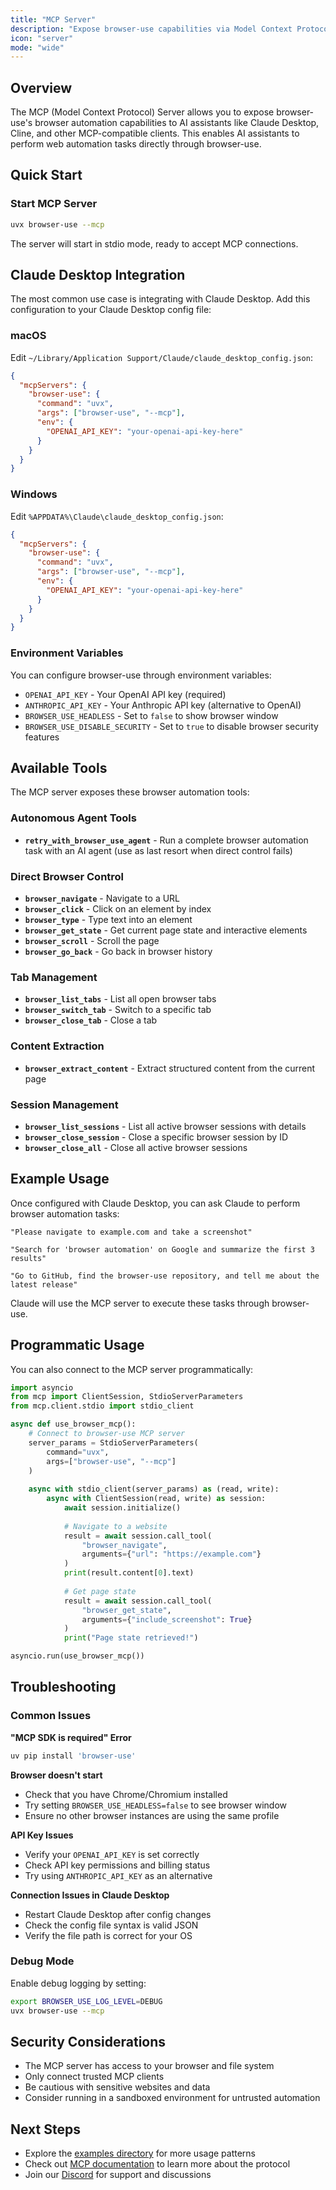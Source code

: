 ```yaml
---
title: "MCP Server"
description: "Expose browser-use capabilities via Model Context Protocol for AI assistants like Claude Desktop"
icon: "server"
mode: "wide"
---
```


## Overview

The MCP (Model Context Protocol) Server allows you to expose browser-use's browser automation capabilities to AI assistants like Claude Desktop, Cline, and other MCP-compatible clients. This enables AI assistants to perform web automation tasks directly through browser-use.

## Quick Start

### Start MCP Server

```bash
uvx browser-use --mcp
```

The server will start in stdio mode, ready to accept MCP connections.

## Claude Desktop Integration

The most common use case is integrating with Claude Desktop. Add this configuration to your Claude Desktop config file:

### macOS
Edit `~/Library/Application Support/Claude/claude_desktop_config.json`:

```json
{
  "mcpServers": {
    "browser-use": {
      "command": "uvx",
      "args": ["browser-use", "--mcp"],
      "env": {
        "OPENAI_API_KEY": "your-openai-api-key-here"
      }
    }
  }
}
```

### Windows
Edit `%APPDATA%\Claude\claude_desktop_config.json`:

```json
{
  "mcpServers": {
    "browser-use": {
      "command": "uvx",
      "args": ["browser-use", "--mcp"],
      "env": {
        "OPENAI_API_KEY": "your-openai-api-key-here"
      }
    }
  }
}
```

### Environment Variables

You can configure browser-use through environment variables:

- `OPENAI_API_KEY` - Your OpenAI API key (required)
- `ANTHROPIC_API_KEY` - Your Anthropic API key (alternative to OpenAI)
- `BROWSER_USE_HEADLESS` - Set to `false` to show browser window
- `BROWSER_USE_DISABLE_SECURITY` - Set to `true` to disable browser security features

## Available Tools

The MCP server exposes these browser automation tools:

### Autonomous Agent Tools
- **`retry_with_browser_use_agent`** - Run a complete browser automation task with an AI agent (use as last resort when direct control fails)

### Direct Browser Control
- **`browser_navigate`** - Navigate to a URL
- **`browser_click`** - Click on an element by index
- **`browser_type`** - Type text into an element
- **`browser_get_state`** - Get current page state and interactive elements
- **`browser_scroll`** - Scroll the page
- **`browser_go_back`** - Go back in browser history

### Tab Management
- **`browser_list_tabs`** - List all open browser tabs
- **`browser_switch_tab`** - Switch to a specific tab
- **`browser_close_tab`** - Close a tab

### Content Extraction
- **`browser_extract_content`** - Extract structured content from the current page

### Session Management
- **`browser_list_sessions`** - List all active browser sessions with details
- **`browser_close_session`** - Close a specific browser session by ID
- **`browser_close_all`** - Close all active browser sessions

## Example Usage

Once configured with Claude Desktop, you can ask Claude to perform browser automation tasks:

```
"Please navigate to example.com and take a screenshot"

"Search for 'browser automation' on Google and summarize the first 3 results"

"Go to GitHub, find the browser-use repository, and tell me about the latest release"
```

Claude will use the MCP server to execute these tasks through browser-use.

## Programmatic Usage

You can also connect to the MCP server programmatically:

```python
import asyncio
from mcp import ClientSession, StdioServerParameters
from mcp.client.stdio import stdio_client

async def use_browser_mcp():
    # Connect to browser-use MCP server
    server_params = StdioServerParameters(
        command="uvx", 
        args=["browser-use", "--mcp"]
    )
    
    async with stdio_client(server_params) as (read, write):
        async with ClientSession(read, write) as session:
            await session.initialize()
            
            # Navigate to a website
            result = await session.call_tool(
                "browser_navigate", 
                arguments={"url": "https://example.com"}
            )
            print(result.content[0].text)
            
            # Get page state
            result = await session.call_tool(
                "browser_get_state", 
                arguments={"include_screenshot": True}
            )
            print("Page state retrieved!")

asyncio.run(use_browser_mcp())
```

## Troubleshooting

### Common Issues

**"MCP SDK is required" Error**
```bash
uv pip install 'browser-use'
```

**Browser doesn't start**
- Check that you have Chrome/Chromium installed
- Try setting `BROWSER_USE_HEADLESS=false` to see browser window
- Ensure no other browser instances are using the same profile

**API Key Issues**
- Verify your `OPENAI_API_KEY` is set correctly
- Check API key permissions and billing status
- Try using `ANTHROPIC_API_KEY` as an alternative

**Connection Issues in Claude Desktop**
- Restart Claude Desktop after config changes
- Check the config file syntax is valid JSON
- Verify the file path is correct for your OS

### Debug Mode

Enable debug logging by setting:
```bash
export BROWSER_USE_LOG_LEVEL=DEBUG
uvx browser-use --mcp
```

## Security Considerations

- The MCP server has access to your browser and file system
- Only connect trusted MCP clients
- Be cautious with sensitive websites and data
- Consider running in a sandboxed environment for untrusted automation

## Next Steps

- Explore the [examples directory](https://github.com/browser-use/browser-use/tree/main/examples/mcp) for more usage patterns
- Check out [MCP documentation](https://modelcontextprotocol.io/) to learn more about the protocol
- Join our [Discord](https://link.browser-use.com/discord) for support and discussions
